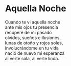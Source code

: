 # Aquella Noche {-}


Cuando te vi aquella noche<br>
ante mis ojos tu presencia<br>
recuperé de mi pasado<br>
olvidos, sueños e ilusiones,<br>
lunas de otoño y rojos soles,<br>
involucrándome en tu vida<br>
nació de nuevo mi esperanza<br>
al verte sola, al verte linda.